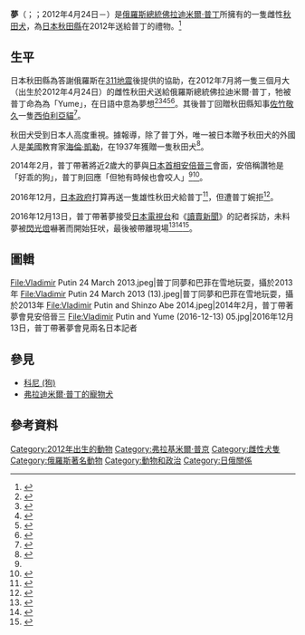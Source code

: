 {{noteTA
| G1 = PP
}}
{{Infobox animal
|name=夢
|image=Vladimir Putin and Yume (2016-12-13) 01.jpg
|caption=普丁和夢，攝於2016年
|species=[[狗|狗]]
|breed=[[秋田犬|秋田犬]]
|gender=雌性
|birth_name={{Birth date and age|2012|4|24}}
|birth_date={{JPN}}[[秋田縣|秋田縣]][[大館市|大館市]]
|birth_place=
|owner=[[佛拉迪米爾·普丁|佛拉迪米爾·普丁]]
|residence={{俄羅斯}}
}}
'''夢'''（{{jpn|j=ゆめ|rm=Yume}}；{{lang-ru|Юмэ}}；2012年4月24日－）是[[俄羅斯總統|俄羅斯總統]][[佛拉迪米爾·普丁|佛拉迪米爾·普丁]]所擁有的一隻雌性[[秋田犬|秋田犬]]，為[[日本|日本]][[秋田縣|秋田縣]]在2012年送給普丁的禮物。<ref>{{Cite web|title=普京和他的秋田犬“巴菲”和“小梦”（图）|url=http://world.haiwainet.cn/n/2013/0411/c232591-18447830.html|accessdate=2021-01-25|date=2013-04-11|publisher=海外网|archive-date=2021-01-29|archive-url=https://web.archive.org/web/20210129211200/http://world.haiwainet.cn/n/2013/0411/c232591-18447830.html|dead-url=no}}</ref>

== 生平 ==
日本秋田縣為答謝俄羅斯在[[311地震|311地震]]後提供的協助，在2012年7月將一隻三個月大（出生於2012年4月24日）的雌性秋田犬送給俄羅斯總統佛拉迪米爾·普丁，牠被普丁命為為「Yume」，在日語中意為夢想<ref>{{Cite web|title=プーチンロシア大統領への秋田犬の贈呈について|url=https://www.pref.akita.lg.jp/pages/archive/6423|accessdate=2021-01-25|date=2014-02-10|publisher=美の国あきたネット|language=ja|archive-date=2021-01-30|archive-url=https://web.archive.org/web/20210130102643/https://www.pref.akita.lg.jp/pages/archive/6423|dead-url=no}}</ref><ref>{{Cite web|title=Путину подарили национальное достояние Японии - щенка "Акита-ину"|url=https://tass.ru/mezhdunarodnaya-panorama/562487|accessdate=2021-01-25|date=2012-07-28|publisher=ТАСС|language=ru|archive-date=2021-01-30|archive-url=https://web.archive.org/web/20210130024723/https://tass.ru/mezhdunarodnaya-panorama/562487|dead-url=no}}</ref><ref>{{Cite web|title=Путину подарили японского щенка|url=https://www.kp.ru/daily/25923/2874559/|accessdate=2021-01-25|date=2012-07-29|last=ГАМОВ|first=Александр|work=kp.ru|archive-date=2021-01-30|archive-url=https://web.archive.org/web/20210130102734/https://www.kp.ru/daily/25923/2874559/|dead-url=no}}</ref><ref name=":0">{{cite news|author1=呂幼綸|title=日、俄高峰會議 狗狗湊一腳|url=https://www.apatw.org/project-article/1085|accessdate=2021-01-25|publisher=[[台灣動物新聞網|台灣動物新聞網]]|date=2014-03-21|archive-date=2021-02-01|archive-url=https://web.archive.org/web/20210201143910/https://www.apatw.org/project-article/1085|dead-url=no}}</ref><ref>{{cite news|title=日本赠普京秋田犬|url=http://news.66wz.com/system/2012/07/29/103283414.shtml|accessdate=2021-01-25|work=新京报|publisher=溫州網|date=2012-07-29|archive-date=2021-01-29|archive-url=https://web.archive.org/web/20210129223704/http://news.66wz.com/system/2012/07/29/103283414.shtml|dead-url=no}}</ref>。其後普丁回贈秋田縣知事[[佐竹敬久|佐竹敬久]]一隻[[西伯利亞貓|西伯利亞貓]]<ref>{{cite news|title=普京回赠日本秋田县西伯利亚猫运抵日本(图)|url=https://world.huanqiu.com/article/9CaKrnJx46h|accessdate=2021-01-25|publisher=環球網|date=2012-09-13|archive-date=2021-01-30|archive-url=https://web.archive.org/web/20210130123826/https://world.huanqiu.com/article/9CaKrnJx46h}}</ref>。

秋田犬受到日本人高度重視。據報導，除了普丁外，唯一被日本贈予秋田犬的外國人是[[美國|美國]]教育家[[海倫·凱勒|海倫·凱勒]]，在1937年獲贈一隻秋田犬<ref>{{Cite web|title=Щенячья дипломатия: Япония подарила Путину собаку породы акита-ину|url=https://inosmi.ru/fareast/20120621/193891034.html|accessdate=2021-01-25|author=|date=2012-06-21|last=связи|publisher=ИноСМИ.Ru|language=ru|archive-date=2021-01-30|archive-url=https://web.archive.org/web/20210130125824/https://inosmi.ru/fareast/20120621/193891034.html|dead-url=no}}</ref>。

2014年2月，普丁帶著將近2歲大的夢與[[日本首相|日本首相]][[安倍晉三|安倍晉三]]會面，安倍稱讚牠是「好乖的狗」，普丁則回應「但牠有時候也會咬人」<ref name=":0" /><ref>{{Cite web|title=安倍逗狗讚好狗 普丁回應：有時咬人|url=https://www.chinatimes.com/realtimenews/20140209002973-260408|accessdate=2021-01-25|date=2014-02-09|publisher=中時新聞網|language=zh-TW|archive-date=2021-01-31|archive-url=https://web.archive.org/web/20210131135721/https://www.chinatimes.com/realtimenews/20140209002973-260408|dead-url=no}}</ref>。

2016年12月，[[日本政府|日本政府]]打算再送一隻雄性秋田犬給普丁<ref>{{cite news|title=日本欲再送普丁秋田犬|url=https://zh.cn.nikkei.com/politicsaeconomy/politicsasociety/22659-2016-12-05-01-28-27.html|accessdate=2021-01-25|publisher=日經中文網|date=2016-12-05|archive-date=2019-02-23|archive-url=https://web.archive.org/web/20190223062113/http://zh.cn.nikkei.com/politicsaeconomy/politicsasociety/22659-2016-12-05-01-28-27.html|dead-url=no}}</ref>，但遭普丁婉拒<ref>{{cite news|title=“狗狗外交”不靈 普京拒絶日本再送秋田犬|url=https://www.bbc.com/zhongwen/trad/world-38277935|accessdate=2021-01-25|publisher=BBC 中文網|date=2016-12-10|archive-date=2017-08-08|archive-url=https://web.archive.org/web/20170808190638/http://www.bbc.com/zhongwen/trad/world-38277935|dead-url=no}}</ref>。

2016年12月13日，普丁帶著夢接受[[日本電視台|日本電視台]]和《[[讀賣新聞|讀賣新聞]]》的記者採訪，未料夢被[[閃光燈|閃光燈]]嚇著而開始狂吠，最後被帶離現場<ref>{{cite news|title=普京带秋田犬会见日本记者 场面一度陷入骚乱（图）|url=https://world.huanqiu.com/article/9CaKrnJZ9BV|accessdate=2021-01-25|publisher=环球网|date=2016-12-14|archive-date=2021-01-31|archive-url=https://web.archive.org/web/20210131203849/https://world.huanqiu.com/article/9CaKrnJZ9BV|dead-url=no}}</ref><ref>{{Cite web|title=【戰鬥民族】普京攜秋田犬接受日媒訪問 發惡「夢」嚇呆兩記者|url=https://www.hk01.com/即時國際/60112/戰鬥民族-普京攜秋田犬接受日媒訪問-發惡-夢-嚇呆兩記者|accessdate=2021-01-25|author=許懿安|date=2016-12-14|publisher=香港01|language=zh-HK|archive-date=2021-01-29|archive-url=https://web.archive.org/web/20210129174958/https://www.hk01.com/%E5%8D%B3%E6%99%82%E5%9C%8B%E9%9A%9B/60112/%E6%88%B0%E9%AC%A5%E6%B0%91%E6%97%8F-%E6%99%AE%E4%BA%AC%E6%94%9C%E7%A7%8B%E7%94%B0%E7%8A%AC%E6%8E%A5%E5%8F%97%E6%97%A5%E5%AA%92%E8%A8%AA%E5%95%8F-%E7%99%BC%E6%83%A1-%E5%A4%A2-%E5%9A%87%E5%91%86%E5%85%A9%E8%A8%98%E8%80%85|dead-url=no}}</ref><ref>{{Cite web|title=Putin's dog gives Japanese journalists an earful|url=https://edition.cnn.com/2016/12/14/europe/putin-russia-dog-japan/index.html|accessdate=2021-01-25|date=2016-12-14|publisher=CNN|language=en|archive-date=2021-01-29|archive-url=https://web.archive.org/web/20210129234846/https://edition.cnn.com/2016/12/14/europe/putin-russia-dog-japan/index.html|dead-url=no}}</ref>。

==圖輯==
<gallery>
File:Vladimir Putin 24 March 2013.jpeg|普丁同夢和巴菲在雪地玩耍，攝於2013年
File:Vladimir Putin 24 March 2013 (13).jpeg|普丁同夢和巴菲在雪地玩耍，攝於2013年
File:Vladimir Putin and Shinzo Abe 2014.jpeg|2014年2月，普丁帶著夢會見安倍晉三
File:Vladimir Putin and Yume (2016-12-13) 05.jpg|2016年12月13日，普丁帶著夢會見兩名日本記者
</gallery>

== 參見 ==
{{主題|狗|俄羅斯}}

* [[科尼_(狗)|科尼 (狗)]]
* [[弗拉迪米爾·普丁的寵物犬|弗拉迪米爾·普丁的寵物犬]]

== 參考資料 ==
{{Reflist|2}}

{{弗拉基米爾·普京}}

{{DEFAULTSORT:Yume}}
[[Category:2012年出生的動物|Category:2012年出生的動物]]
[[Category:弗拉基米爾·普京|Category:弗拉基米爾·普京]]
[[Category:雌性犬隻|Category:雌性犬隻]]
[[Category:俄羅斯著名動物|Category:俄羅斯著名動物]]
[[Category:動物和政治|Category:動物和政治]]
[[Category:日俄關係|Category:日俄關係]]